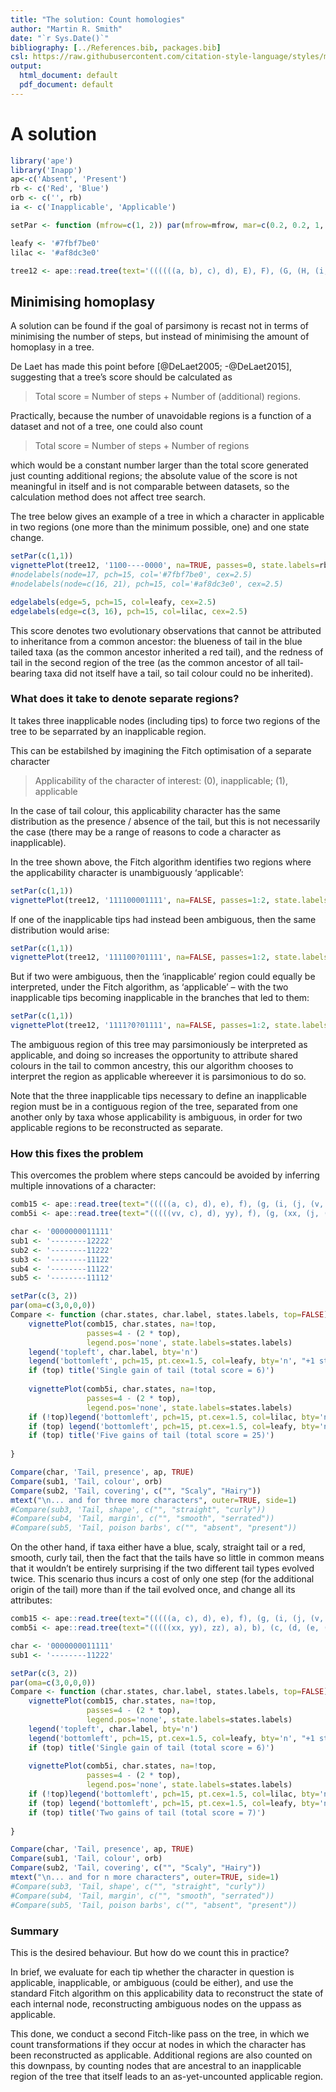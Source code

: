 ```yaml
---
title: "The solution: Count homologies"
author: "Martin R. Smith"
date: "`r Sys.Date()`"
bibliography: [../References.bib, packages.bib]
csl: https://raw.githubusercontent.com/citation-style-language/styles/master/apa-old-doi-prefix.csl
output:
  html_document: default
  pdf_document: default
---
```


# A solution

```r
library('ape')
library('Inapp')
ap<-c('Absent', 'Present')
rb <- c('Red', 'Blue')
orb <- c('', rb)
ia <- c('Inapplicable', 'Applicable')

setPar <- function (mfrow=c(1, 2)) par(mfrow=mfrow, mar=c(0.2, 0.2, 1, 0.2), oma=c(0,0,0,0), cex=0.7)

leafy <- '#7fbf7be0'
lilac <- '#af8dc3e0'

tree12 <- ape::read.tree(text='((((((a, b), c), d), E), F), (G, (H, (i, (j, (k, l))))));')
```

## Minimising homoplasy

A solution can be found if the goal of parsimony is recast not in terms of minimising the number of steps, but instead of minimising the amount of homoplasy in a tree.

De Laet has made this point before [@DeLaet2005; -@DeLaet2015], suggesting that a tree's score should be calculated as 

> Total score = Number of steps + Number of (additional) regions.

Practically, because the number of unavoidable regions is a function of a dataset and not of a tree, one could also count 

> Total score = Number of steps + Number of regions

which would be a constant number larger than the total score generated just counting additional regions; the absolute value of the score is not meaningful in itself and is not comparable between datasets, so the calculation method does not affect tree search.

The tree below gives an example of a tree in which a character in applicable in two regions (one more than the minimum possible, one) and one state change. 

```r
setPar(c(1,1))
vignettePlot(tree12, '1100----0000', na=TRUE, passes=0, state.labels=rb)
#nodelabels(node=17, pch=15, col='#7fbf7be0', cex=2.5)
#nodelabels(node=c(16, 21), pch=15, col='#af8dc3e0', cex=2.5)

edgelabels(edge=5, pch=15, col=leafy, cex=2.5)
edgelabels(edge=c(3, 16), pch=15, col=lilac, cex=2.5)

```

This score denotes two evolutionary observations that cannot be attributed to inheritance from a common ancestor: the blueness of tail in the blue tailed taxa (as the common ancestor inherited a red tail), and the redness of tail in the second region of the tree (as the common ancestor of all tail-bearing taxa did not itself have a tail, so tail colour could no be inherited).


### What does it take to denote separate regions?

It takes three inapplicable nodes (including tips) to force two regions of the tree to be separrated by an inapplicable region.

This can be estabilshed by imagining the Fitch optimisation of a separate character

> Applicability of the character of interest: (0), inapplicable; (1), applicable

In the case of tail colour, this applicability character has the same distribution as the presence / absence of the tail, but this is not necessarily the case (there may be a range of reasons to code a character as inapplicable).

In the tree shown above, the Fitch algorithm identifies two regions where the applicability character is unambiguously 'applicable':

```r
setPar(c(1,1))
vignettePlot(tree12, '111100001111', na=FALSE, passes=1:2, state.labels=ia, legend.pos='none')
```

If one of the inapplicable tips had instead been ambiguous, then the same distribution would arise:

```r
setPar(c(1,1))
vignettePlot(tree12, '111100?01111', na=FALSE, passes=1:2, state.labels=ia, legend.pos='none')
```

But if two were ambiguous, then the 'inapplicable' region could equally be interpreted, under the Fitch algorithm, as 'applicable' -- with the two inapplicable tips becoming inapplicable in the branches that led to them:

```r
setPar(c(1,1))
vignettePlot(tree12, '1111?0?01111', na=FALSE, passes=1:2, state.labels=ia, legend.pos='none')
```

The ambiguous region of this tree may parsimoniously be interpreted as applicable, and doing so increases the opportunity to attribute shared colours in the tail to common ancestry, this our algorithm chooses to interpret the region as applicable whereever it is parsimonious to do so.

Note that the three inapplicable tips necessary to define an inapplicable region must be in a contiguous region of the tree, separated from one another only by taxa whose applicability is ambiguous, in order for two applicable regions to be reconstructed as separate.

### How this fixes the problem

This overcomes the problem where steps cancould be avoided by inferring multiple innovations of a character:

```r
comb15 <- ape::read.tree(text="(((((a, c), d), e), f), (g, (i, (j, (v, (w, (x, (y, z))))))));")
comb5i <- ape::read.tree(text="(((((vv, c), d), yy), f), (g, (xx, (j, (k, (ww, (m, (n, zz))))))));")

char <- '0000000011111'
sub1 <- '--------12222'
sub2 <- '--------11222'
sub3 <- '--------11122'
sub4 <- '--------11122'
sub5 <- '--------11112'

setPar(c(3, 2))
par(oma=c(3,0,0,0))
Compare <- function (char.states, char.label, states.labels, top=FALSE) {
    vignettePlot(comb15, char.states, na=!top, 
                 passes=4 - (2 * top),
                 legend.pos='none', state.labels=states.labels)
    legend('topleft', char.label, bty='n')
    legend('bottomleft', pch=15, pt.cex=1.5, col=leafy, bty='n', "+1 step")
    if (top) title('Single gain of tail (total score = 6)')
    
    vignettePlot(comb5i, char.states, na=!top, 
                 passes=4 - (2 * top),
                 legend.pos='none', state.labels=states.labels)
    if (!top)legend('bottomleft', pch=15, pt.cex=1.5, col=lilac, bty='n', "+4 regions") 
    if (top) legend('bottomleft', pch=15, pt.cex=1.5, col=leafy, bty='n', "+5 steps") 
    if (top) title('Five gains of tail (total score = 25)')
        
}

Compare(char, 'Tail, presence', ap, TRUE)
Compare(sub1, 'Tail, colour', orb)
Compare(sub2, 'Tail, covering', c("", "Scaly", "Hairy"))
mtext("\n... and for three more characters", outer=TRUE, side=1)
#Compare(sub3, 'Tail, shape', c("", "straight", "curly"))
#Compare(sub4, 'Tail, margin', c("", "smooth", "serrated"))
#Compare(sub5, 'Tail, poison barbs', c("", "absent", "present"))


```

On the other hand, if taxa either have a blue, scaly, straight tail or a red, smooth, curly tail, then the fact that the tails have so little in common means that it wouldn't be entirely surprising if the two different tail types evolved twice.  This scenario thus incurs a cost of only one step (for the additional origin of the tail) more than if the tail evolved once, and change all its attributes:

```r
comb15 <- ape::read.tree(text="(((((a, c), d), e), f), (g, (i, (j, (v, (w, (x, (y, z))))))));")
comb5i <- ape::read.tree(text="(((((xx, yy), zz), a), b), (c, (d, (e, (f, (g, (h, (vv, ww))))))));")

char <- '0000000011111'
sub1 <- '--------11222'

setPar(c(3, 2))
par(oma=c(3,0,0,0))
Compare <- function (char.states, char.label, states.labels, top=FALSE) {
    vignettePlot(comb15, char.states, na=!top, 
                 passes=4 - (2 * top),
                 legend.pos='none', state.labels=states.labels)
    legend('topleft', char.label, bty='n')
    legend('bottomleft', pch=15, pt.cex=1.5, col=leafy, bty='n', "+1 step")
    if (top) title('Single gain of tail (total score = 6)')
    
    vignettePlot(comb5i, char.states, na=!top, 
                 passes=4 - (2 * top),
                 legend.pos='none', state.labels=states.labels)
    if (!top)legend('bottomleft', pch=15, pt.cex=1.5, col=lilac, bty='n', "+1 region") 
    if (top) legend('bottomleft', pch=15, pt.cex=1.5, col=leafy, bty='n', "+2 steps") 
    if (top) title('Two gains of tail (total score = 7)')
        
}

Compare(char, 'Tail, presence', ap, TRUE)
Compare(sub1, 'Tail, colour', orb)
Compare(sub2, 'Tail, covering', c("", "Scaly", "Hairy"))
mtext("\n... and for n more characters", outer=TRUE, side=1)
#Compare(sub3, 'Tail, shape', c("", "straight", "curly"))
#Compare(sub4, 'Tail, margin', c("", "smooth", "serrated"))
#Compare(sub5, 'Tail, poison barbs', c("", "absent", "present"))


```

### Summary

This is the desired behaviour.  But how do we count this in practice?

In brief, we evaluate for each tip whether the character in question is applicable, inapplicable, or ambiguous (could be either), and use the standard Fitch algorithm on this applicability data to reconstruct the state of each internal node, reconstructing ambiguous nodes on the uppass as applicable.

This done, we conduct a second Fitch-like pass on the tree, in which we count transformations if they occur at nodes in which the character has been reconstructed as applicable.  Additional regions are also counted on this downpass, by counting nodes that are ancestral to an inapplicable region of the tree that itself leads to an as-yet-uncounted applicable region.
